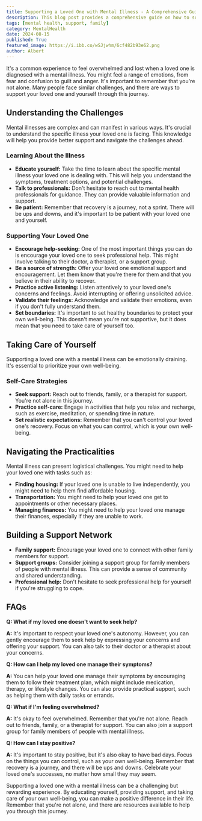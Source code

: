 ```yaml
---
title: Supporting a Loved One with Mental Illness - A Comprehensive Guide
description: This blog post provides a comprehensive guide on how to support a loved one with a mental illness. It covers understanding the challenges, providing support, taking care of yourself, and navigating practicalities. It also includes helpful tips for building a support network and addresses frequently asked questions.
tags: [mental health, support, family]
category: MentalHealth
date: 2024-08-15
published: True
featured_image: https://i.ibb.co/wSJjwhm/6cf482b93e62.png
author: Albert
---
```



It's a common experience to feel overwhelmed and lost when a loved one is diagnosed with a mental illness. You might feel a range of emotions, from fear and confusion to guilt and anger. It's important to remember that you're not alone. Many people face similar challenges, and there are ways to support your loved one and yourself through this journey.

## Understanding the Challenges

Mental illnesses are complex and can manifest in various ways. It's crucial to understand the specific illness your loved one is facing. This knowledge will help you provide better support and navigate the challenges ahead.

###  Learning About the Illness

* **Educate yourself:**  Take the time to learn about the specific mental illness your loved one is dealing with. This will help you understand the symptoms, treatment options, and potential challenges.
* **Talk to professionals:**  Don't hesitate to reach out to mental health professionals for guidance. They can provide valuable information and support.
* **Be patient:**  Remember that recovery is a journey, not a sprint. There will be ups and downs, and it's important to be patient with your loved one and yourself.

###  Supporting Your Loved One

* **Encourage help-seeking:**  One of the most important things you can do is encourage your loved one to seek professional help. This might involve talking to their doctor, a therapist, or a support group.
* **Be a source of strength:**  Offer your loved one emotional support and encouragement. Let them know that you're there for them and that you believe in their ability to recover.
* **Practice active listening:**  Listen attentively to your loved one's concerns and feelings. Avoid interrupting or offering unsolicited advice.
* **Validate their feelings:**  Acknowledge and validate their emotions, even if you don't fully understand them.
* **Set boundaries:**  It's important to set healthy boundaries to protect your own well-being. This doesn't mean you're not supportive, but it does mean that you need to take care of yourself too.

##  Taking Care of Yourself

Supporting a loved one with a mental illness can be emotionally draining. It's essential to prioritize your own well-being.

###  Self-Care Strategies

* **Seek support:**  Reach out to friends, family, or a therapist for support. You're not alone in this journey.
* **Practice self-care:**  Engage in activities that help you relax and recharge, such as exercise, meditation, or spending time in nature.
* **Set realistic expectations:**  Remember that you can't control your loved one's recovery. Focus on what you can control, which is your own well-being.

##  Navigating the Practicalities

Mental illness can present logistical challenges. You might need to help your loved one with tasks such as:

* **Finding housing:**  If your loved one is unable to live independently, you might need to help them find affordable housing.
* **Transportation:**  You might need to help your loved one get to appointments or other necessary places.
* **Managing finances:**  You might need to help your loved one manage their finances, especially if they are unable to work.

##  Building a Support Network

* **Family support:**  Encourage your loved one to connect with other family members for support.
* **Support groups:**  Consider joining a support group for family members of people with mental illness. This can provide a sense of community and shared understanding.
* **Professional help:**  Don't hesitate to seek professional help for yourself if you're struggling to cope.

##  FAQs

**Q: What if my loved one doesn't want to seek help?**

**A:** It's important to respect your loved one's autonomy. However, you can gently encourage them to seek help by expressing your concerns and offering your support. You can also talk to their doctor or a therapist about your concerns.

**Q: How can I help my loved one manage their symptoms?**

**A:**  You can help your loved one manage their symptoms by encouraging them to follow their treatment plan, which might include medication, therapy, or lifestyle changes. You can also provide practical support, such as helping them with daily tasks or errands.

**Q: What if I'm feeling overwhelmed?**

**A:** It's okay to feel overwhelmed. Remember that you're not alone. Reach out to friends, family, or a therapist for support. You can also join a support group for family members of people with mental illness.

**Q: How can I stay positive?**

**A:**  It's important to stay positive, but it's also okay to have bad days. Focus on the things you can control, such as your own well-being. Remember that recovery is a journey, and there will be ups and downs. Celebrate your loved one's successes, no matter how small they may seem.

Supporting a loved one with a mental illness can be a challenging but rewarding experience. By educating yourself, providing support, and taking care of your own well-being, you can make a positive difference in their life. Remember that you're not alone, and there are resources available to help you through this journey.
